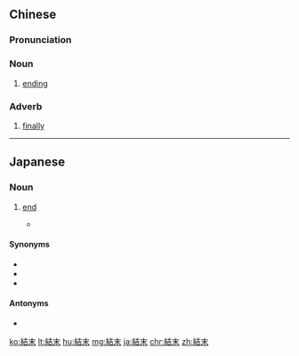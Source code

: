 {{also|结末}}
==Chinese==
{{zh-forms|s=结末}}

===Pronunciation===
{{zh-pron
|m=jiémò
|cat=n,adv
}}

===Noun===
{{zh-noun}}

# {{lb|zh|obsolete|dialectal}} [[ending]]

===Adverb===
{{zh-adv}}

# {{lb|zh|obsolete|dialectal}} [[finally]]

----

==Japanese==
{{ja-kanjitab|けつ|まつ|yomi=on}}

===Noun===
{{ja-noun|けつまつ}}

# [[end]]
#* {{RQ:Obama enzetsu}}
#*: {{ja-usex|だが、この物語が'''結末'''を迎えるまでには何年も掛かるであろう。|だが、 この ものがたり が '''けつまつ''' を むかえる まで に は なんねん も かかる で あろう。|But it will be years before this story reaches its end.}}

====Synonyms====
* {{ja-r|帰結|きけつ}}
* {{ja-r|終わり|おわり}}
* {{ja-r|結び|むすび}}

====Antonyms====
* {{ja-r|発端|ほったん|gloss=[[origin]], [[beginning]]}}

[[ko:結末]]
[[lt:結末]]
[[hu:結末]]
[[mg:結末]]
[[ja:結末]]
[[chr:結末]]
[[zh:結末]]